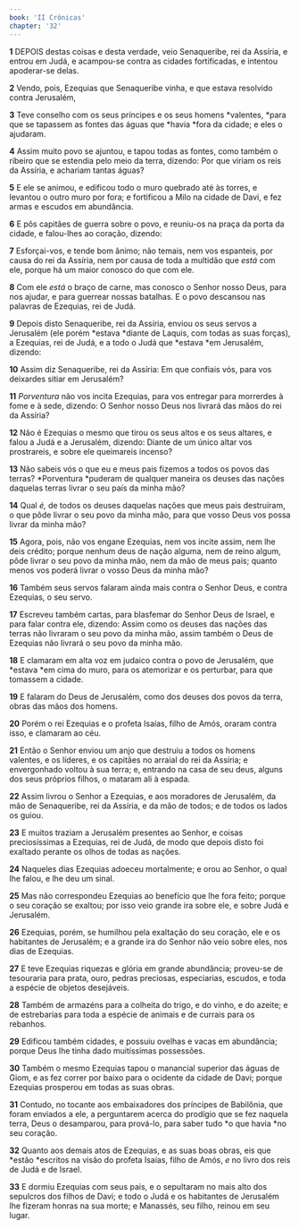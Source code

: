 ```yaml
---
book: 'II Crônicas'
chapter: '32'
---
```


**1** DEPOIS destas coisas e desta verdade, veio Senaqueribe, rei da Assíria, e entrou em Judá, e acampou-se contra as cidades fortificadas, e intentou apoderar-se delas.

**2** Vendo, pois, Ezequias que Senaqueribe vinha, e que estava resolvido contra Jerusalém,

**3** Teve conselho com os seus príncipes e os seus homens *valentes, *para que se tapassem as fontes das águas que *havia *fora da cidade; e eles o ajudaram.

**4** Assim muito povo se ajuntou, e tapou todas as fontes, como também o ribeiro que se estendia pelo meio da terra, dizendo: Por que viriam os reis da Assíria, e achariam tantas águas?

**5** E ele se animou, e edificou todo o muro quebrado até às torres, e levantou o outro muro por fora; e fortificou a Milo na cidade de Davi, e fez armas e escudos em abundância.

**6** E pôs capitães de guerra sobre o povo, e reuniu-os na praça da porta da cidade, e falou-lhes ao coração, dizendo:

**7** Esforçai-vos, e tende bom ânimo; não temais, nem vos espanteis, por causa do rei da Assíria, nem por causa de toda a multidão que _está_ com ele, porque há um maior conosco do que com ele.

**8** Com ele _está_ o braço de carne, mas conosco o Senhor nosso Deus, para nos ajudar, e para guerrear nossas batalhas. E o povo descansou nas palavras de Ezequias, rei de Judá.

**9** Depois disto Senaqueribe, rei da Assíria, enviou os seus servos a Jerusalém (ele porém *estava *diante de Laquis, com todas as suas forças), a Ezequias, rei de Judá, e a todo o Judá que *estava *em Jerusalém, dizendo:

**10** Assim diz Senaqueribe, rei da Assíria: Em que confiais vós, para vos deixardes sitiar em Jerusalém?

**11** _Porventura_ não vos incita Ezequias, para vos entregar para morrerdes à fome e à sede, dizendo: O Senhor nosso Deus nos livrará das mãos do rei da Assíria?

**12** Não é Ezequias o mesmo que tirou os seus altos e os seus altares, e falou a Judá e a Jerusalém, dizendo: Diante de um único altar vos prostrareis, e sobre ele queimareis incenso?

**13** Não sabeis vós o que eu e meus pais fizemos a todos os povos das terras? *Porventura *puderam de qualquer maneira os deuses das nações daquelas terras livrar o seu país da minha mão?

**14** Qual _é,_ de todos os deuses daquelas nações que meus pais destruíram, o que pôde livrar o seu povo da minha mão, para que vosso Deus vos possa livrar da minha mão?

**15** Agora, pois, não vos engane Ezequias, nem vos incite assim, nem lhe deis crédito; porque nenhum deus de nação alguma, nem de reino algum, pôde livrar o seu povo da minha mão, nem da mão de meus pais; quanto menos vos poderá livrar o vosso Deus da minha mão?

**16** Também seus servos falaram ainda mais contra o Senhor Deus, e contra Ezequias, o seu servo.

**17** Escreveu também cartas, para blasfemar do Senhor Deus de Israel, e para falar contra ele, dizendo: Assim como os deuses das nações das terras não livraram o seu povo da minha mão, assim também o Deus de Ezequias não livrará o seu povo da minha mão.

**18** E clamaram em alta voz em judaico contra o povo de Jerusalém, que *estava *em cima do muro, para os atemorizar e os perturbar, para que tomassem a cidade.

**19** E falaram do Deus de Jerusalém, como dos deuses dos povos da terra, obras das mãos dos homens.

**20** Porém o rei Ezequias e o profeta Isaías, filho de Amós, oraram contra isso, e clamaram ao céu.

**21** Então o Senhor enviou um anjo que destruiu a todos os homens valentes, e os líderes, e os capitães no arraial do rei da Assíria; e envergonhado voltou à sua terra; e, entrando na casa de seu deus, alguns dos seus próprios filhos, o mataram ali à espada.

**22** Assim livrou o Senhor a Ezequias, e aos moradores de Jerusalém, da mão de Senaqueribe, rei da Assíria, e da mão de todos; e de todos os lados os guiou.

**23** E muitos traziam a Jerusalém presentes ao Senhor, e coisas preciosíssimas a Ezequias, rei de Judá, de modo que depois disto foi exaltado perante os olhos de todas as nações.

**24** Naqueles dias Ezequias adoeceu mortalmente; e orou ao Senhor, o qual lhe falou, e lhe deu um sinal.

**25** Mas não correspondeu Ezequias ao benefício que lhe fora feito; porque o seu coração se exaltou; por isso veio grande ira sobre ele, e sobre Judá e Jerusalém.

**26** Ezequias, porém, se humilhou pela exaltação do seu coração, ele e os habitantes de Jerusalém; e a grande ira do Senhor não veio sobre eles, nos dias de Ezequias.

**27** E teve Ezequias riquezas e glória em grande abundância; proveu-se de tesouraria para prata, ouro, pedras preciosas, especiarias, escudos, e toda a espécie de objetos desejáveis.

**28** Também de armazéns para a colheita do trigo, e do vinho, e do azeite; e de estrebarias para toda a espécie de animais e de currais para os rebanhos.

**29** Edificou também cidades, e possuiu ovelhas e vacas em abundância; porque Deus lhe tinha dado muitíssimas possessões.

**30** Também o mesmo Ezequias tapou o manancial superior das águas de Giom, e as fez correr por baixo para o ocidente da cidade de Davi; porque Ezequias prosperou em todas as suas obras.

**31** Contudo, no tocante aos embaixadores dos príncipes de Babilônia, que foram enviados a ele, a perguntarem acerca do prodígio que se fez naquela terra, Deus o desamparou, para prová-lo, para saber tudo *o que havia *no seu coração.

**32** Quanto aos demais atos de Ezequias, e as suas boas obras, eis que *estão *escritos na visão do profeta Isaías, filho de Amós, _e_ no livro dos reis de Judá e de Israel.

**33** E dormiu Ezequias com seus pais, e o sepultaram no mais alto dos sepulcros dos filhos de Davi; e todo o Judá e os habitantes de Jerusalém lhe fizeram honras na sua morte; e Manassés, seu filho, reinou em seu lugar.
